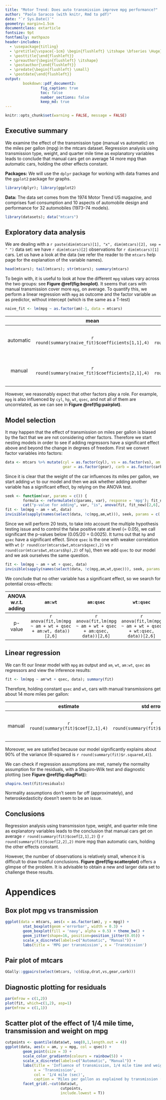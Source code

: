 ```yaml
---
title: "Motor Trend: Does auto transmission improve mpg performance?"
author: "Paolo Saracco (with knitr, Rmd to pdf)"
date: "`r Sys.Date()`"
geometry: margin=1.5cm
documentclass: extarticle
fontsize: 9pt
fontfamily: mathpazo
header-includes:
  - \usepackage{titling}
  - \pretitle{\vspace{-1cm} \begin{flushleft} \itshape \bfseries \Huge}
  - \posttitle{\end{flushleft}}
  - \preauthor{\begin{flushleft} \itshape}
  - \postauthor{\end{flushleft}}
  - \predate{\begin{flushleft} \small}
  - \postdate{\end{flushleft}}
output:
        bookdown::pdf_document2:
                fig_caption: true
                toc: false
                number_sections: false
                keep_md: true
---
```


```r
knitr::opts_chunk$set(warning = FALSE, message = FALSE) 
```

## Executive summary

We examine the effect of the transmission type (manual vs automatic) on the 
miles per gallon (mpg) in the mtcars dataset. Regression analysis 
using transmission type, weight, and quarter mile time as
explanatory variables leads to conclude that manual cars get on average 
14 more mpg than automatic cars, holding the other effects constant.

**Packages:** We will use the `dplyr` package for working with data frames and 
the `ggplot2` package for graphs.

```r
library(dplyr); library(ggplot2)
```

**Data:** The data set comes from the 1974 Motor Trend US magazine, and comprises 
fuel consumption and 10 aspects of automobile design and performance for 32 
automobiles (1973–74 models).

```r
library(datasets); data("mtcars")
```

## Exploratory data analysis

We are dealing with a 
`r paste(dim(mtcars)[1], "x", dim(mtcars)[2], sep = " ")` 
data set: we have `r dim(mtcars)[2]` observations for 
`r dim(mtcars)[1]` cars. Let us have a look at the data (we refer the reader 
to the `mtcars` help page for the explanation of the variable names).

```r
head(mtcars); tail(mtcars); str(mtcars); summary(mtcars)
```

To begin with, it is useful to look at how the different `mpg`
values vary across the two
groups: see **Figure \@ref(fig:boxplot)**.
It seems that cars with manual transmission cover more `mpg`,
on average. To quantify this, we perform a
linear regression with `mpg` as outcome and the factor variable `am` as 
predictor, without intercept (which is the same as a T-test)

```r
naive_fit <- lm(mpg ~ as.factor(am)-1, data = mtcars)
```

|  | mean | std error | 95% conf int |
| :---: | :---: | :---: | :---: |
| automatic | `r round(summary(naive_fit)$coefficients[1,1],4)` | `r round(summary(naive_fit)$coefficients[1,2],4)` | [`r round(confint(naive_fit)[1,1],4)`, `r round(confint(naive_fit)[1,2],4)`]
| manual | `r round(summary(naive_fit)$coefficients[2,1],4)` | `r round(summary(naive_fit)$coefficients[2,2],4)` | [`r round(confint(naive_fit)[2,1],4)`, `r round(confint(naive_fit)[2,2],4)`] |

However, we reasonably expect that other factors play a role. For example, 
`mpg` is also influenced by `cyl`, `hp`, `wt`, `qsec`, and not all
of them are uncorrelated, as we can see in **Figure \@ref(fig:pairplot)**.

## Model selection

It may happen that the effect of transmission on miles per gallon is biased by 
the fact that we are not considering other factors. Therefore we start nesting 
models in order to see if adding regressors have a significant effect above and
beyond the change in degrees of freedom. First we convert factor variables into
factors:

```r
data <- mtcars %>% mutate(cyl = as.factor(cyl), vs = as.factor(vs), am = as.factor(am), 
                          gear = as.factor(gear), carb = as.factor(carb))
```

Since it is clear that the weight of the car influences its miles per gallon, 
we start adding `wt` to our model and then we ask whether adding another 
variable has a significant effect, by relying on the ANOVA test.

```r
seek <- function(var, params = c()) {
        formula <- reformulate(c(params, var), response = 'mpg'); fit_new <- lm(formula, data)
        cat("p-value for adding", var, "is", anova(fit, fit_new)[2,6], "\n")}
fit <- lm(mpg ~ am + wt, data)
invisible(sapply(names(select(data, !c(mpg,am,wt))), seek, params = c('am','wt')))
```

Since we will perform 20 tests, to take into account the multiple 
hypothesis testing issue and to control the false positive
rate at level \(\alpha = 0.05\), we call significant the p-values below 
\(0.05/20 = 0.0025\). It turns out that `hp` and `qsec` have a 
significant effect. Since `qsec` is the one with weaker correlation with `wt` 
(`r round(cor(mtcars$wt,mtcars$qsec),2)` vs 
`r round(cor(mtcars$wt,mtcars$hp),2)` of `hp`), then we add `qsec` to our model 
and we ask ourselves the same question.

```r
fit <- lm(mpg ~ am + wt + qsec, data)
invisible(sapply(names(select(data, !c(mpg,am,wt,qsec))), seek, params = c('am','wt','qsec') ))
```

We conclude that no other variable has a significant effect, so we search for potential cross-effects:

| ANOVA w.r.t. adding | `am:wt` | `am:qsec` | `wt:qsec` |
| :---: | :---: | :---: | :---: |
| p-value | `r anova(fit,lm(mpg ~ am + wt + qsec + am:wt, data))[2,6]` | `r anova(fit,lm(mpg ~ am + wt + qsec + am:qsec, data))[2,6]` | `r anova(fit,lm(mpg ~ am + wt + qsec + wt:qsec, data))[2,6]` |

## Linear regression

We can fit our linear model with `mpg` as output and `am`, `wt`, `am:wt`, `qsec` as regressors and view the inference results:

```r
fit <- lm(mpg ~ am*wt + qsec, data); summary(fit)
```

Therefore, holding constant `qsec` and `wt`, cars with manual
transmissions get about 14 more miles per gallon:

|  | estimate | std error | 95% conf int |
| :---: | :---: | :---: | :---: |
| manual | `r round(summary(fit)$coef[2,1],4)` | `r round(summary(fit)$coef[2,2],4)` | [`r round(confint(fit)[2,1],4)`, `r round(confint(fit)[2,2],4)`] |

Moreover, we are satisfied because our model significantly explains about 90% of the variance (R-squared is `r round(summary(fit)$r.squared,4)`).

We can check if regression assumptions are met, namely the normality assumption 
for the residuals, with a Shapiro-Wilk test and diagnostic plotting (see **Figure 
\@ref(fig:diagPlot)**):

```r
shapiro.test(fit$residuals)
```

Normality assumptions don’t seem far off (approximately), and heteroskedasticity doesn’t seem to be an issue.

## Conclusions

Regression analysis using transmission type, weight, and quarter mile time as
explanatory variables leads to the conclusion that manual cars get on average 
`r round(summary(fit)$coef[2,1],2)` \(\pm\) `r round(summary(fit)$coef[2,2],2)`
more mpg than automatic cars, holding the other effects constant.

However, the number of observations is relatively small, whence it is difficult
to draw trustful conclusions. **Figure \@ref(fig:scatterplot)** offers a glimpse of 
the problem. It is advisable to obtain a new and larger data 
set to challenge these results.

\newpage

# Appendices

## Box plot mpg vs transmission

```r
ggplot(data = mtcars, aes(x = as.factor(am), y = mpg)) + 
        stat_boxplot(geom ='errorbar', width = 0.3) +
        geom_boxplot(fill = 'navy', alpha = 0.5) + theme_bw() + 
        geom_jitter(shape=16, position=position_jitter(0.05)) +
        scale_x_discrete(labels=c("Automatic", "Manual")) +
        labs(title = 'MPG per transmission', x = 'Transmission')
```

## Pair plot of mtcars

```r
GGally::ggpairs(select(mtcars, !c(disp,drat,vs,gear,carb)))
```

\newpage

## Diagnostic plotting for residuals

```r
par(mfrow = c(1,2))
plot(fit, which=c(1,2), asp=1)
par(mfrow = c(1,1))
```

## Scatter plot of the effect of 1/4 mile time, transmission and weight on mpg

```r
cutpoints <- quantile(data$wt, seq(0,1,length.out = 4))
ggplot(data, aes(x = am, y = mpg, col = qsec)) + 
        geom_point(size = 3) +
        scale_color_gradientn(colours = rainbow(5)) +
        scale_x_discrete(labels=c("Automatic", "Manual")) +
        labs(title = 'Influence of transmission, 1/4 mile time and weight on miles per gallon', 
             x = 'Transmission', 
             col = '1/4 mile (sec)',
             caption = 'Miles per gallon as explained by transmission (x), 1/4 mile time (color) and weight (facets)') +
        facet_grid(.~cut(data$wt, 
                         cutpoints, 
                         include.lowest = T))
```